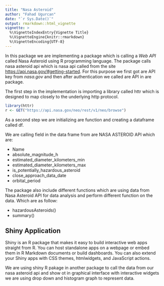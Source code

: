 ```yaml
---
title: "Nasa Asteroid"
author: "Fahad Ugurcan"
date: "`r Sys.Date()`"
output: rmarkdown::html_vignette
vignette: >
  %\VignetteIndexEntry{Vignette Title}
  %\VignetteEngine{knitr::rmarkdown}
  %\VignetteEncoding{UTF-8}
---
```


In this package we are implementing a package which is calling a *Web API* called Nasa Asteroid using R programming language. The package calls nasa asteroid api which is nasa api called from the site <https://api.nasa.gov/#getting-started>. For this purpose we first got are API key from *nasa.gov* and then after authentication we called are API in are package. 
  
The first step in the implementation is importing a library called httr which is designed to map closely to the underlying http protocol.

```r
library(httr)
r <- GET("https://api.nasa.gov/neo/rest/v1/neo/browse")
```


As a second step we are initializing are function and creating a dataframe called df. 
 
We are calling field in the data frame from are NASA ASTEROID API which are:

- Name
- absolute_magnitude_h
- estimated_diameter_kilometers_min
- estimated_diameter_kilometers_max
- is_potentially_hazardous_asteroid
- close_approach_data_date
- orbital_period

The package also include different functions which are using data from Nasa Asteroid API for data analysis and perform different function on the data. Which are as follow:

- hazardousAsteroids()
- summary()

## Shiny Application

Shiny is an R package that makes it easy to build interactive web apps straight from R. You can host standalone apps on a webpage or embed them in R Markdown documents or build dashboards. You can also extend your Shiny apps with CSS themes, htmlwidgets, and JavaScript actions.

We are using shiny R pakage in another package to call the data from our nasa asteroid api and show ot in graphical interface with interactive widgets we are using drop down and histogram graph to represent data.
